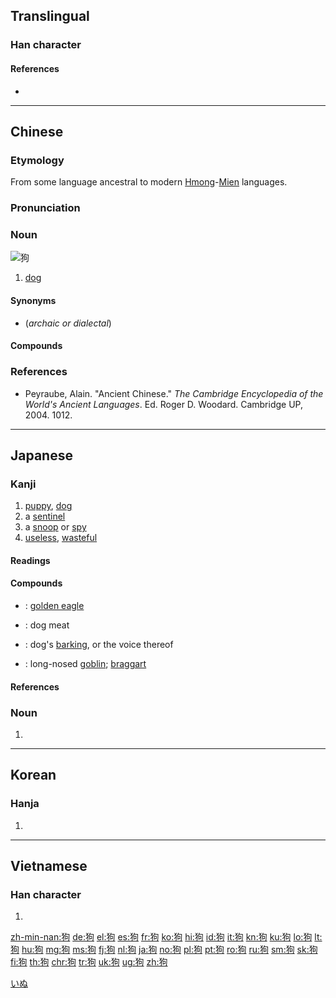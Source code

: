 {{also|豿}}
==Translingual==
{{stroke order|strokes=8}}
{{stroke order|type=animate}}

===Han character===
{{Han char|rn=94|rad=犬|as=05|sn=8|four=47220|canj=KHPR|ids=⿰犭句}}

====References====
* {{Han ref|kx=0709.120|dkj=20345|dj=1121.220|hdz=21341.050|uh=72D7|ud=29399|bh=AAAF|bd=43695}}

----

==Chinese==
{{zh-forms}}

===Etymology===
From some language ancestral to modern [[Hmong]]-[[Mien]] languages.

===Pronunciation===
{{zh-pron
|m=gǒu
|c=gau2
|mn=káu/kó͘
|mn_note=kó͘ is literary
|h=pfs=kiéu
|w=2keu
|mc=y
|oc=y
|cat=n
}}

===Noun===
[[Image:YellowLabradorLooking_new.jpg|thumb|狗]]
{{zh-noun|mw=隻|mw2=條}}

# [[dog]]

====Synonyms====
* {{zh-l|犬}} (''archaic or dialectal'')

====Compounds====
{{der3
|{{zh-l|狗寶}}
|{{zh-l|狗吃屎}}
|{{zh-l|狗膽包天}}
|{{zh-l|狗苟蠅營}}
|{{zh-l|狗急跳牆}}
|{{zh-l|狗命}}
|{{zh-l|狗拿耗子}}
|{{zh-l|狗刨}}, {{zh-l|狗刨兒}}
|{{zh-l|狗皮膏藥}}
|{{zh-l|狗屁}}
|{{zh-l|狗屁不通}}
|{{zh-l|狗肉}}
|{{zh-l|狗屎堆}}
|{{zh-l|狗頭軍師}}
|{{zh-l|狗腿子}}
|{{zh-l|狗窩}}
|{{zh-l|狗熊}}
|{{zh-l|狗血噴頭}}
|{{zh-l|狗眼看人低}}
|{{zh-l|狗咬}}
|{{zh-l|狗咬狗}}
|{{zh-l|狗崽子}}
|{{zh-l|狗子}}
|{{zh-l|狗嘴吐部出象牙}}
|{{zh-l|狗仗人勢}}
|{{zh-l|看家狗}}
|{{zh-l|獵狗}}
|{{zh-l|落水狗}}
|{{zh-l|魚狗}}
|{{zh-l|母狗}}
|{{zh-l|狗改不了吃屎}}
}}

===References===
* Peyraube, Alain. "Ancient Chinese." ''The Cambridge Encyclopedia of the World's Ancient Languages''. Ed. Roger D. Woodard. Cambridge UP, 2004. 1012.

{{zh-cat|Beginning|Dogs|Mammals}}

----

==Japanese==

===Kanji===
{{ja-kanji|grade=uc|rs=犬05}}

# [[puppy]], [[dog]]
# a [[sentinel]]
# a [[snoop]] or [[spy]]
# [[useless]], [[wasteful]]

====Readings====
{{ja-readings|kanon=[[こう]] (kō)|goon=[[く]] (ku)|kun=[[いぬ]] (inu)}}

====Compounds====
{{der-top|Compounds}}
* {{ja-r|狗鷲|いぬわし}}: [[golden eagle]]
* {{ja-r|狗肉|くにく}}: dog meat
* {{ja-r|狗吠|くはい}}: dog's [[barking]], or the voice thereof
* {{ja-r|天狗|てんぐ}}: long-nosed [[goblin]]; [[braggart]]
{{der-bottom}}

====References====
{{ja-kref
|jis=3669
|ku=2273
|shift=72D7
|euc=B6E9
|freq=''not ranked''
|nelson=2875
|newnelson=3565
|halpern=345
|kld=''not listed''
|heisig=2341
|tuttle=3g5.5
}}

{{ja-kanjitab|いぬ|yomi=k}}

===Noun===
{{ja-noun|count=匹|いぬ|イヌ}}

# {{alternative spelling of|犬|lang=ja}}

[[Category:ja:Dogs|いぬ]]

----

==Korean==

===Hanja===
{{ko-hanja|hangeul=구|eumhun=|mr=ku|y=kwu}}

# {{defn|lang=ko|sort=犬05}}

----

==Vietnamese==

===Han character===
{{vi-hantu|[[cẩu]]|rs=犬05}}

# {{defn|lang=vi|sort=犬05}}

[[zh-min-nan:狗]]
[[de:狗]]
[[el:狗]]
[[es:狗]]
[[fr:狗]]
[[ko:狗]]
[[hi:狗]]
[[id:狗]]
[[it:狗]]
[[kn:狗]]
[[ku:狗]]
[[lo:狗]]
[[lt:狗]]
[[hu:狗]]
[[mg:狗]]
[[ms:狗]]
[[fj:狗]]
[[nl:狗]]
[[ja:狗]]
[[no:狗]]
[[pl:狗]]
[[pt:狗]]
[[ro:狗]]
[[ru:狗]]
[[sm:狗]]
[[sk:狗]]
[[fi:狗]]
[[th:狗]]
[[chr:狗]]
[[tr:狗]]
[[uk:狗]]
[[ug:狗]]
[[zh:狗]]